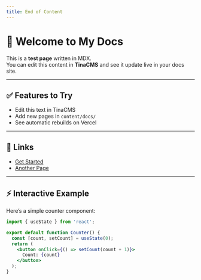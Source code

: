 ```yaml
---
title: End of Content
---
```


# 👋 Welcome to My Docs

This is a **test page** written in MDX.\
You can edit this content in **TinaCMS** and see it update live in your docs site.

***

## ✅ Features to Try

* Edit this text in TinaCMS
* Add new pages in `content/docs/`
* See automatic rebuilds on Vercel

***

## 🔗 Links

* [Get Started](/docs/getting-started)
* [Another Page](/docs/another)

***

## ⚡ Interactive Example

Here’s a simple counter component:

```jsx
import { useState } from 'react';

export default function Counter() {
  const [count, setCount] = useState(0);
  return (
    <button onClick={() => setCount(count + 1)}>
      Count: {count}
    </button>
  );
}
```
